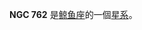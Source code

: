 {{NGCInfoBox|NGCID=NGC 762|發現者=弗里德里希·威廉·赫歇爾|發現日期=1785年11月22日|其他編號=MCG -1-6-6,MK 1012, IRAS01544-0538|曆元=J2000.0|赤經=1時56分57.9秒
|赤緯=-5°24'8"|星座=鲸鱼座|星體=星系|星等=13|表面亮度=13.4|藍等=13.9}}

'''NGC 762''' 是[[鲸鱼座|鲸鱼座]]的一個[[星系|星系]]。

{{NGCReference|762}}
{{Catalogs|NGC=762}}

{{Galaxy-stub}}